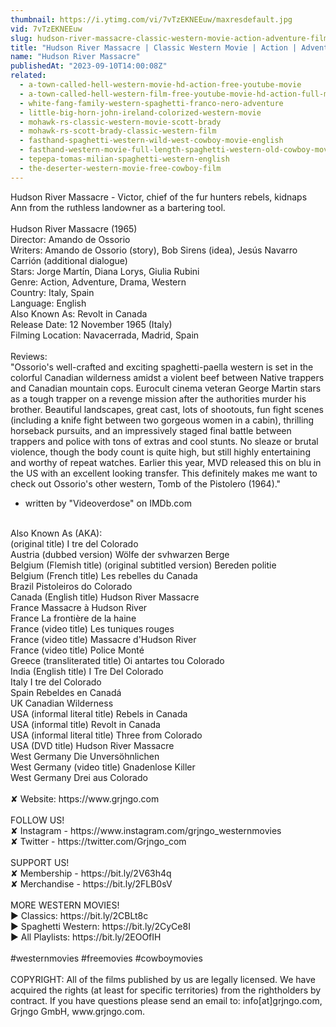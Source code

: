 ```yaml
---
thumbnail: https://i.ytimg.com/vi/7vTzEKNEEuw/maxresdefault.jpg
vid: 7vTzEKNEEuw
slug: hudson-river-massacre-classic-western-movie-action-adventure-film
title: "Hudson River Massacre | Classic Western Movie | Action | Adventure Film"
name: "Hudson River Massacre"
publishedAt: "2023-09-10T14:00:08Z"
related:
  - a-town-called-hell-western-movie-hd-action-free-youtube-movie
  - a-town-called-hell-western-film-free-youtube-movie-hd-action-full-movie
  - white-fang-family-western-spaghetti-franco-nero-adventure
  - little-big-horn-john-ireland-colorized-western-movie
  - mohawk-rs-classic-western-movie-scott-brady
  - mohawk-rs-scott-brady-classic-western-film
  - fasthand-spaghetti-western-wild-west-cowboy-movie-english
  - fasthand-western-movie-full-length-spaghetti-western-old-cowboy-movie-wild-west
  - tepepa-tomas-milian-spaghetti-western-english
  - the-deserter-western-movie-free-cowboy-film
---
```


Hudson River Massacre - Victor, chief of the fur hunters rebels, kidnaps Ann from the ruthless landowner as a bartering tool.<br />
<br />
Hudson River Massacre (1965)<br />
Director: Amando de Ossorio<br />
Writers: Amando de Ossorio (story), Bob Sirens (idea), Jesús Navarro Carrión (additional dialogue)<br />
Stars: Jorge Martín, Diana Lorys, Giulia Rubini<br />
Genre: Action, Adventure, Drama, Western<br />
Country: Italy, Spain<br />
Language: English<br />
Also Known As: Revolt in Canada<br />
Release Date: 12 November 1965 (Italy)<br />
Filming Location: Navacerrada, Madrid, Spain<br />
<br />
Reviews:<br />
"Ossorio's well-crafted and exciting spaghetti-paella western is set in the colorful Canadian wilderness amidst a violent beef between Native trappers and Canadian mountain cops. Eurocult cinema veteran George Martin stars as a tough trapper on a revenge mission after the authorities murder his brother. Beautiful landscapes, great cast, lots of shootouts, fun fight scenes (including a knife fight between two gorgeous women in a cabin), thrilling horseback pursuits, and an impressively staged final battle between trappers and police with tons of extras and cool stunts. No sleaze or brutal violence, though the body count is quite high, but still highly entertaining and worthy of repeat watches. Earlier this year, MVD released this on blu in the US with an excellent looking transfer. This definitely makes me want to check out Ossorio's other western, Tomb of the Pistolero (1964)."<br />
- written by "Videoverdose" on IMDb.com<br />
<br />
Also Known As (AKA):<br />
(original title) I tre del Colorado<br />
Austria (dubbed version) Wölfe der svhwarzen Berge<br />
Belgium (Flemish title) (original subtitled version) Bereden politie<br />
Belgium (French title) Les rebelles du Canada<br />
Brazil Pistoleiros do Colorado<br />
Canada (English title) Hudson River Massacre<br />
France Massacre à Hudson River<br />
France La frontière de la haine<br />
France (video title) Les tuniques rouges<br />
France (video title) Massacre d'Hudson River<br />
France (video title) Police Monté<br />
Greece (transliterated title) Oi antartes tou Colorado<br />
India (English title) I Tre Del Colorado<br />
Italy I tre del Colorado<br />
Spain Rebeldes en Canadá<br />
UK Canadian Wilderness<br />
USA (informal literal title) Rebels in Canada<br />
USA (informal title) Revolt in Canada<br />
USA (informal literal title) Three from Colorado<br />
USA (DVD title) Hudson River Massacre<br />
West Germany Die Unversöhnlichen<br />
West Germany (video title) Gnadenlose Killer<br />
West Germany Drei aus Colorado<br />
<br />
✘ Website: https://www.grjngo.com<br />
<br />
FOLLOW US!<br />
✘ Instagram - https://www.instagram.com/grjngo_westernmovies<br />
✘ Twitter - https://twitter.com/Grjngo_com<br />
<br />
SUPPORT US!<br />
✘ Membership - https://bit.ly/2V63h4q<br />
✘ Merchandise - https://bit.ly/2FLB0sV<br />
<br />
MORE WESTERN MOVIES! <br />
► Classics: https://bit.ly/2CBLt8c <br />
► Spaghetti Western: https://bit.ly/2CyCe8I <br />
► All Playlists: https://bit.ly/2EOOfIH <br />
<br />
#westernmovies #freemovies #cowboymovies<br />
<br />
COPYRIGHT: All of the films published by us are legally licensed. We have acquired the rights (at least for specific territories) from the rightholders by contract. If you have questions please send an email to: info[at]grjngo.com, Grjngo GmbH, www.grjngo.com.